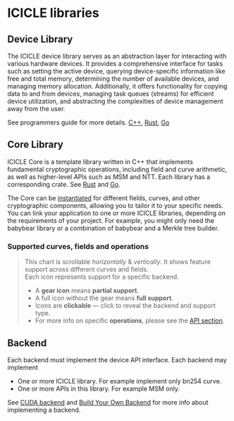 # ICICLE libraries

## Device Library

The ICICLE device library serves as an abstraction layer for interacting with various hardware devices. It provides a comprehensive interface for tasks such as setting the active device, querying device-specific information like free and total memory, determining the number of available devices, and managing memory allocation. Additionally, it offers functionality for copying data to and from devices, managing task queues (streams) for efficient device utilization, and abstracting the complexities of device management away from the user.

See programmers guide for more details. [C++](start/programmers_guide/cpp.md#device-management), [Rust](start/programmers_guide/rust.md#device-management), [Go](start/programmers_guide/go.md)

## Core Library

ICICLE Core is a template library written in C++ that implements fundamental cryptographic operations, including field and curve arithmetic, as well as higher-level APIs such as MSM and NTT. Each library has a corresponding crate. See [Rust](api/rust-bindings/rust-bindings.md) and [Go](api/golang-bindings/golang-bindings.md). 

The Core can be [instantiated](/start/programmers_guide/build_from_source) for different fields, curves, and other cryptographic components, allowing you to tailor it to your specific needs. You can link your application to one or more ICICLE libraries, depending on the requirements of your project. For example, you might only need the babybear library or a combination of babybear and a Merkle tree builder.

### Supported curves, fields and operations

> This chart is scrollable _horizontally_ & _vertically_. It shows feature support across different curves and fields.  
> Each icon represents support for a specific backend.  
> - A **gear icon** means **partial support**.  
> - A full icon without the gear means **full support**.
> - Icons are **clickable** — click to reveal the backend and support type.
> - For more info on specific **operations**, please see the [API section](/apioverview).



<div style={{ overflow: 'auto', maxHeight: '80vh' }}>
  <FeatureSupportTable />
</div>

## Backend

Each backend must implement the device API interface.
Each backend may implement

- One or more ICICLE library. For example implement only bn254 curve.
- One or more APIs in this library. For example MSM only.

See [CUDA backend](/start/architecture/install_gpu_backend) and [Build Your Own Backend](/start/architecture/build_your_own_backend.md) for more info about implementing a backend.
